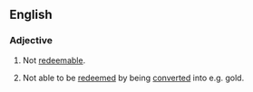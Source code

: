 ==English==

===Adjective===
{{en-adj|-}}

# Not [[redeemable]].
# {{context|finances}} Not able to be [[redeem]]ed by being [[convert]]ed into e.g. gold.